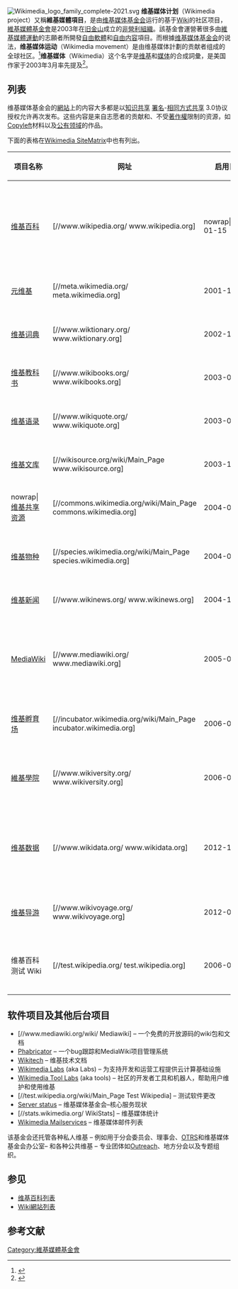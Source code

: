 {{Multiple issues|
{{Onesource|time=2020-05-28T03:32:40+00:00}}
{{Primarysources|time=2020-05-28T03:32:40+00:00}}
}}
{{NoteTA
|G1=IT
}}
[[File:Wikimedia_logo_family_complete-2021.svg|thumb]]
'''维基媒体计划'''（Wikimedia project）又稱'''維基媒體項目'''，是由[[维基媒体基金会|维基媒体基金会]]运行的基于[[Wiki|Wiki]]的社区项目，[[維基媒體基金會|維基媒體基金會]]是2003年在[[旧金山|旧金山]]成立的[[非營利組織|非營利組織]]。該基金會運營著很多由[[維基媒體運動|維基媒體運動]]的志願者所開發[[自由軟體|自由軟體]]和[[自由内容|自由内容]]項目。而根據[[维基媒体基金会|维基媒体基金会]]的说法，'''维基媒体运动'''（Wikimedia movement）是由维基媒体計劃的贡献者组成的全球社区。<ref>{{cite web |url=https://wikimediafoundation.org/wiki/Our_projects |title=Our projects |publisher=Wikimedia Foundation |date= |accessdate=2013-09-01 |archive-date=2012-07-30 |archive-url=https://web.archive.org/web/20120730164627/http://wikimediafoundation.org/wiki/Our_projects |dead-url=no }}</ref>'''维基媒体'''（Wikimedia）这个名字是[[维基|维基]]和[[媒体|媒体]]的合成詞彙，是美国作家{{link-en|谢尔顿·兰普顿|Sheldon Rampton}}于2003年3月率先提及<ref>{{Cite web|title=Wikipedia English-language mailing list message|url=http://mail.wikipedia.org/pipermail/wikien-l/2003-March/001887.html|access-date=July 11, 2017|author=Rampton|date=March 16, 2003|first=Sheldon|authorlink=Sheldon Rampton|archive-url=https://web.archive.org/web/20051101074301/http://mail.wikipedia.org/pipermail/wikien-l/2003-March/001887.html|archive-date=November 1, 2005}}</ref>。

==列表==
维基媒体基金会的[[網站|網站]]上的内容大多都是以[[創作共用授權條款|知识共享]] [[創作共用授權條款|署名]]<nowiki>-</nowiki>[[相同方式共享|相同方式共享]] 3.0协议授权允许再次发布。这些内容是来自志愿者的贡献和、不受[[著作權|著作權]]限制的资源，如[[Copyleft|Copyleft]]材料以及[[公有领域|公有领域]]的作品。

下面的表格在[[foundation:Special:SiteMatrix|Wikimedia SiteMatrix]]中也有列出。
{| class="wikitable sortable"
!项目名称
!网址
!启用日期
!描述
|-
|[[维基百科|维基百科]]
|[//www.wikipedia.org/ www.wikipedia.org]
|nowrap|2001-01-15
|一个拥有301种语言、超过1,100万条条目的在线百科全书。
|-
|[[Wikipedia:元维基|元维基]]
|[//meta.wikimedia.org/ meta.wikimedia.org]
|2001-11-09
|协调各维基项目。
|-
|[[维基词典|维基词典]]
|[//www.wiktionary.org/ www.wiktionary.org]
|2002-12-12
|多语言字典和词典。
|-
|[[维基教科书|维基教科书]]
|[//www.wikibooks.org/ www.wikibooks.org]
|2003-07-10
|教科书和手册。
|-
|[[维基语录|维基语录]]
|[//www.wikiquote.org/ www.wikiquote.org]
|2003-07-10
|自由的名人名言录。
|-
|[[维基文库|维基文库]]
|[//wikisource.org/wiki/Main_Page www.wikisource.org]
|2003-11-24
|自由的图书馆。
|-
|nowrap|[[维基共享资源|维基共享资源]]

|[//commons.wikimedia.org/wiki/Main_Page commons.wikimedia.org]
|2004-09-07
|共享的多媒体资料库。
|-
|[[维基物种|维基物种]]
|[//species.wikimedia.org/wiki/Main_Page species.wikimedia.org]
|2004-09-13
|自由的物种资料库。
|-
|[[维基新闻|维基新闻]]
|[//www.wikinews.org/ www.wikinews.org]
|2004-12-03
|自由的新闻源。
|-
|[[Wikipedia:MediaWiki名字空间|MediaWiki]]
|[//www.mediawiki.org/ www.mediawiki.org]
|2005-08-02
|為維基百科量身打造的自由免費的wiki套裝程式。
|-
|[[meta:维基孵育场|维基孵育场]]
|[//incubator.wikimedia.org/wiki/Main_Page incubator.wikimedia.org]
|2006-06-02
|测试新的维基媒体项目。
|-
|[[維基學院|維基學院]]
|[//www.wikiversity.org/ www.wikiversity.org]
|2006-08-15
|自由、開放的學習環境和研究社群。
|-
|[[维基数据|维基数据]]
|[//www.wikidata.org/ www.wikidata.org]
|2012-10-30
|可同时供人类和机器读取和编辑的自由知识库。
|-
|[[维基导游|维基导游]]
|[//www.wikivoyage.org/ www.wikivoyage.org]
|2012-08-02
|自由的世界旅游指南。
|-
|维基百科测试 Wiki
|[//test.wikipedia.org/ test.wikipedia.org]
|2006-01-13
|测试[[MediaWiki|MediaWiki]]的最新版本。
|}

==软件项目及其他后台项目==
<div class="plainlinks">
* [//www.mediawiki.org/wiki/ Mediawiki] – 一个免费的开放源码的wiki包和文档
* [https://phabricator.wikimedia.org/ Phabricator] {{Wayback|url=https://phabricator.wikimedia.org/ |date=20151129010114 }} – 一个bug跟踪和MediaWiki项目管理系统
* [https://wikitech.wikimedia.org/ Wikitech] – 维基技术文档
* [https://wikitech.wikimedia.org/wiki/Help:FAQ Wikimedia Labs] (aka Labs) – 为支持开发和运营工程提供云计算基础设施
* [https://wikitech.wikimedia.org/wiki/Help:Tool_Labs Wikimedia Tool Labs] (aka tools) – 社区的开发者工具和机器人，帮助用户维护和使用维基
* [//test.wikipedia.org/wiki/Main_Page Test Wikipedia] – 测试软件更改
* [http://status.wikimedia.org/ Server status] – 维基媒体基金会–核心服务现状
* [//stats.wikimedia.org/ WikiStats] – 维基媒体统计
* [https://lists.wikimedia.org/ Wikimedia Mailservices] – 维基媒体邮件列表
</div>

该基金会还托管各种私人维基 – 例如用于分会委员会、理事会、[[OTRS|OTRS]]和维基媒体基金会办公室– 和各种公共维基 – 专业团体如[[outreach:|Outreach]]、地方分会以及专题组织。

== 参见 ==
{{Meta|Help:Link}}
* [[维基百科列表|维基百科列表]]
* [[Wiki網站列表|Wiki網站列表]]

==参考文献==
{{reflist|group=lower-alpha}}
{{reflist|30em}}

{{Wikimedia Foundation}}

[[Category:維基媒體基金會|Category:維基媒體基金會]]